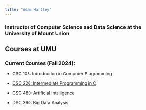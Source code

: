```yaml
---
title: "Adam Hartley"
---
```


### Instructor of Computer Science and Data Science at the University of Mount Union

## Courses at UMU

### Current Courses (Fall 2024):

-   CSC 108: Introduction to Computer Programming

-   [CSC 226: Intermediate Programming in C](CSC_226/CSC_226.qmd)

-   CSC 480: Artificial Intelligence

-   DSC 360: Big Data Analysis
